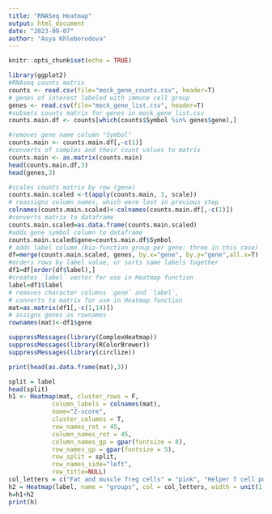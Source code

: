 ```yaml
---
title: "RNASeq Heatmap"
output: html_document
date: "2023-09-07"
author: "Asya Khleborodova"
---
```


```r
knitr::opts_chunk$set(echo = TRUE)
```


```r
library(ggplot2)
#RNAseq counts matrix
counts <- read.csv(file="mock_gene_counts.csv", header=T)
# genes of interest labeled with immune cell group 
genes <- read.csv(file="mock_gene_list.csv", header=T)
#subsets counts matrix for genes in mock_gene_list.csv
counts.main.df <- counts[which(counts$Symbol %in% genes$gene),]

#removes gene name column "Symbol"
counts.main <- counts.main.df[,-c(1)]
#converts of samples and their count values to matrix
counts.main <- as.matrix(counts.main)
head(counts.main.df,3)
head(genes,3)
```


```r
#scales counts matrix by row (gene)
counts.main.scaled <-t(apply(counts.main, 1, scale))
# reassigns column names, which were lost in previous step 
colnames(counts.main.scaled)<-colnames(counts.main.df[,-c(1)])
#converts matrix to dataframe
counts.main.scaled=as.data.frame(counts.main.scaled)
#adds gene symbol column to dataframe
counts.main.scaled$gene=counts.main.df$Symbol
# adds label column (bio-function group per gene: three in this case)
df=merge(counts.main.scaled, genes, by.x="gene", by.y="gene",all.x=T)
#orders rows by label value, or sorts same labels together
df1=df[order(df$label),]
#creates `label` vector for use in Heatmap function
label=df1$label
# removes character columns `gene` and `label`,
# converts to matrix for use in Heatmap function
mat=as.matrix(df1[,-c(1,14)])
# assigns genes as rownames
rownames(mat)<-df1$gene
```

```r
suppressMessages(library(ComplexHeatmap))
suppressMessages(library(RColorBrewer))
suppressMessages(library(circlize))
```

```r
print(head(as.data.frame(mat),3))
```


```r

split = label
head(split)
h1 <- Heatmap(mat, cluster_rows = F, 
            column_labels = colnames(mat), 
            name="Z-score",
            cluster_columns = T, 
            row_names_rot = 45, 
            column_names_rot = 45,
            column_names_gp = gpar(fontsize = 8),
            row_names_gp = gpar(fontsize = 5),
            row_split = split,
            row_names_side="left",
            row_title=NULL)
col_letters = c("Fat and muscle Treg cells" = "pink", "Helper T cell polarization" = "purple", "Treg cell effector" = "blue")
h2 = Heatmap(label, name = "groups", col = col_letters, width = unit(1, "cm"))
h=h1+h2
print(h)
```

